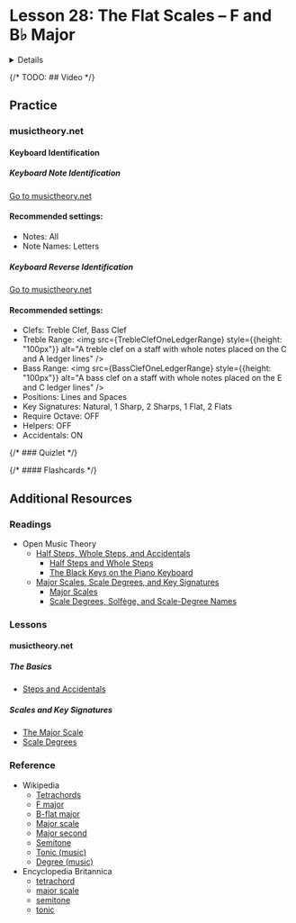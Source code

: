 

# Lesson 28: The Flat Scales – F and B♭ Major

<Details summary="Learning Objectives">
  * **1.A:** Identify whether the distance between two notes is a whole step or a half step.
  * **1.B:** Build tetrachords using a pattern of whole and half steps.
  * **1.C:** Build sharp and flat major scales using tetrachords, starting on a keynote.
  * **1.D:** Identify the degrees/steps/tones of a scale.
</Details>

{/* TODO: ## Video */}

## Practice

### musictheory.net

#### Keyboard Identification

##### Keyboard Note Identification

<a className="button button--outline button--info" href="https://www.musictheory.net/exercises/keyboard">Go to musictheory.net</a>

#### Recommended settings:
- Notes: All
- Note Names: Letters

##### Keyboard Reverse Identification

<a className="button button--outline button--info" href="https://www.musictheory.net/exercises/keyboard-reverse">Go to musictheory.net</a>

#### Recommended settings:
- Clefs: Treble Clef, Bass Clef
- Treble Range: <img src={TrebleClefOneLedgerRange} style={{height: "100px"}} alt="A treble clef on a staff with whole notes placed on the C and A ledger lines" />
- Bass Range: <img src={BassClefOneLedgerRange} style={{height: "100px"}} alt="A bass clef on a staff with whole notes placed on the E and C ledger lines" />
- Positions: Lines and Spaces
- Key Signatures: Natural, 1 Sharp, 2 Sharps, 1 Flat, 2 Flats
- Require Octave: OFF
- Helpers: OFF
- Accidentals: ON

{/* ### Quizlet */}

{/* #### Flashcards */}

## Additional Resources

### Readings

- Open Music Theory
  - [Half Steps, Whole Steps, and Accidentals](https://viva.pressbooks.pub/openmusictheory/chapter/half-and-whole-steps/)
    - [Half Steps and Whole Steps](https://viva.pressbooks.pub/openmusictheory/chapter/half-and-whole-steps/#chapter-1384-section-1)
    - [The Black Keys on the Piano Keyboard](https://viva.pressbooks.pub/openmusictheory/chapter/half-and-whole-steps/#chapter-1384-section-3)
  - [Major Scales, Scale Degrees, and Key Signatures](https://viva.pressbooks.pub/openmusictheory/chapter/half-and-whole-steps/)
    - [Major Scales](https://viva.pressbooks.pub/openmusictheory/chapter/major-scales/#chapter-82-section-1)
    - [Scale Degrees, Solfège, and Scale-Degree Names](https://viva.pressbooks.pub/openmusictheory/chapter/major-scales/#chapter-82-section-2)

### Lessons

#### musictheory.net

##### The Basics
- [Steps and Accidentals](https://www.musictheory.net/lessons/20)

##### Scales and Key Signatures
- [The Major Scale](https://www.musictheory.net/lessons/21)
- [Scale Degrees](https://www.musictheory.net/lessons/23)

### Reference
- Wikipedia
  - [Tetrachords](https://en.wikipedia.org/wiki/Tetrachord)
  - [F major](https://en.wikipedia.org/wiki/F_major)
  - [B-flat major](https://en.wikipedia.org/wiki/B-flat_major)
  - [Major scale](https://en.wikipedia.org/wiki/Major_scale)
  - [Major second](https://en.wikipedia.org/wiki/Major_second)
  - [Semitone](https://en.wikipedia.org/wiki/Semitone)
  - [Tonic (music)](https://en.wikipedia.org/wiki/Tonic_(music))
  - [Degree (music)](https://en.wikipedia.org/wiki/Degree_(music))
- Encyclopedia Britannica
  - [tetrachord](https://www.britannica.com/art/tetrachord)
  - [major scale](https://www.britannica.com/art/major-scale)
  - [semitone](https://www.britannica.com/art/semitone)
  - [tonic](https://www.britannica.com/art/tonic-music)
    
